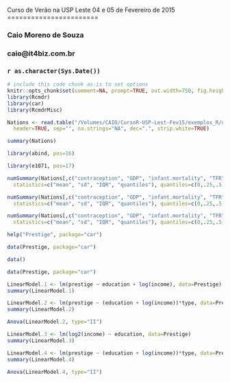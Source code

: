 <!-- R Commander Markdown Template -->

Curso de Verão na USP Leste
04 e 05 de Fevereiro de 2015
=======================

### Caio Moreno de Souza
### caio@it4biz.com.br

### `r as.character(Sys.Date())`

```r
# include this code chunk as-is to set options
knitr::opts_chunk$set(comment=NA, prompt=TRUE, out.width=750, fig.height=8, fig.width=8)
library(Rcmdr)
library(car)
library(RcmdrMisc)
```

```r
Nations <- read.table("/Volumes/CAIO/CursoR-USP-Lest-Fev15/exemplos_R/datasets/Nations.txt", 
  header=TRUE, sep="", na.strings="NA", dec=".", strip.white=TRUE)
```

```r
summary(Nations)
```

```r
library(abind, pos=16)
```

```r
library(e1071, pos=17)
```

```r
numSummary(Nations[,c("contraception", "GDP", "infant.mortality", "TFR")], 
  statistics=c("mean", "sd", "IQR", "quantiles"), quantiles=c(0,.25,.5,.75,1))
```

```r
numSummary(Nations[,c("contraception", "GDP", "infant.mortality", "TFR")], 
  statistics=c("mean", "sd", "IQR", "quantiles"), quantiles=c(0,.25,.5,.75,1))
```

```r
numSummary(Nations[,c("contraception", "GDP", "infant.mortality", "TFR")], 
  statistics=c("mean", "sd", "IQR", "quantiles"), quantiles=c(0,.25,.5,.75,1))
```

```r
help("Prestige", package="car")
```

```r
data(Prestige, package="car")
```

```r
data()
```

```r
data(Prestige, package="car")
```

```r
LinearModel.1 <- lm(prestige ~ education + log(income), data=Prestige)
summary(LinearModel.1)
```

```r
LinearModel.2 <- lm(prestige ~ (education + log(income))*type, data=Prestige)
summary(LinearModel.2)
```

```r
Anova(LinearModel.2, type="II")
```

```r
LinearModel.3 <- lm(log2(income) ~ education, data=Prestige)
summary(LinearModel.3)
```

```r
LinearModel.4 <- lm(prestige ~ (education + log(income))*type, data=Prestige)
summary(LinearModel.4)
```

```r
Anova(LinearModel.4, type="II")
```


